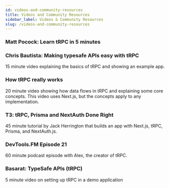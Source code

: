 ```yaml
---
id: videos-and-community-resources
title: Videos and Community Resources
sidebar_label: Videos & Community Resources
slug: /videos-and-community-resources
---
```



### Matt Pocock: Learn tRPC in 5 minutes

<YouTubeEmbed
  videoId="S6rcrkbsDI0"
  title="Matt Pocock: Learn tRPC in 5 minutes"
/>

### Chris Bautista: Making typesafe APIs easy with tRPC

15 minute video explaining the basics of tRPC and showing an example app.

<YouTubeEmbed
  videoId="2LYM8gf184U"
  title="Chris Bautista: Making typesafe APIs easy with tRPC"
/>

### How tRPC really works

20 minute video showing how data flows in tRPC and explaining some core concepts. This video uses Next.js, but the concepts apply to any implementation.

<YouTubeEmbed videoId="x4mu-jOiA0Q" title="How tRPC really works" />

### T3: tRPC, Prisma and NextAuth Done Right

45 minute tutorial by Jack Herrington that builds an app with Next.js, tRPC, Prisma, and NextAuth.js.

<YouTubeEmbed
  videoId="J1gzN1SAhyM"
  title="T3: tRPC, Prisma and NextAuth Done Right"
/>

### DevTools.FM Episode 21

60 minute podcast episode with Alex, the creator of tRPC.

<YouTubeEmbed videoId="eUyZ5Vn9ANk" title="DevTools.FM Episode 21" />

### Basarat: TypeSafe APIs (tRPC)

5 minute video on setting up tRPC in a demo application

<YouTubeEmbed videoId="GVqmoObbF2o" title="Typesafe APIs (tRPC)" />
